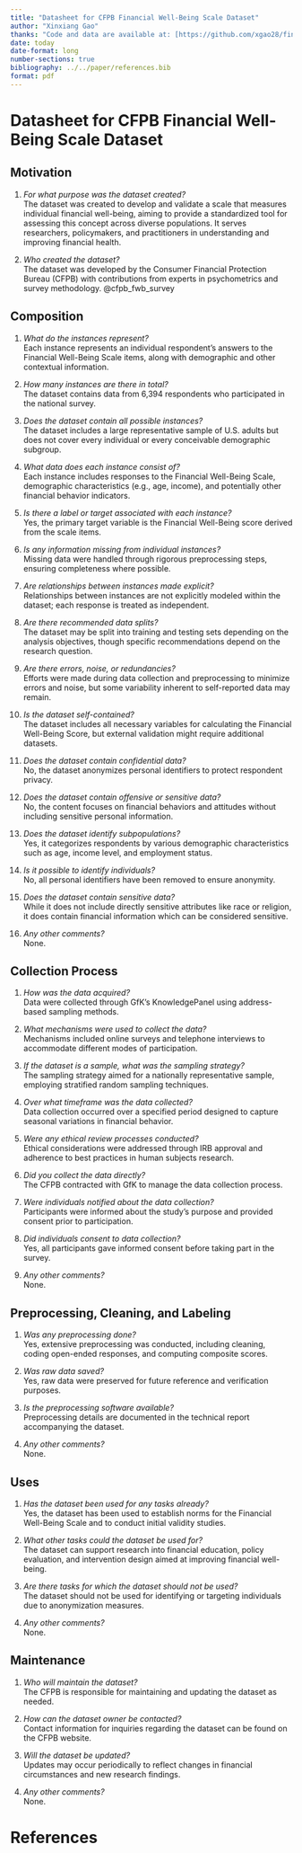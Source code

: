 ```yaml
---
title: "Datasheet for CFPB Financial Well-Being Scale Dataset"
author: "Xinxiang Gao"
thanks: "Code and data are available at: [https://github.com/xgao28/financial_well_being_analysis](https://github.com/xgao28/financial_well_being_analysis)."
date: today
date-format: long
number-sections: true
bibliography: ../../paper/references.bib
format: pdf
---
```


# Datasheet for CFPB Financial Well-Being Scale Dataset

## Motivation

1. *For what purpose was the dataset created?*  
   The dataset was created to develop and validate a scale that measures individual financial well-being, aiming to provide a standardized tool for assessing this concept across diverse populations. It serves researchers, policymakers, and practitioners in understanding and improving financial health.

2. *Who created the dataset?*  
   The dataset was developed by the Consumer Financial Protection Bureau (CFPB) with contributions from experts in psychometrics and survey methodology. @cfpb_fwb_survey

## Composition

1. *What do the instances represent?*  
   Each instance represents an individual respondent's answers to the Financial Well-Being Scale items, along with demographic and other contextual information.

2. *How many instances are there in total?*  
   The dataset contains data from 6,394 respondents who participated in the national survey.

3. *Does the dataset contain all possible instances?*  
   The dataset includes a large representative sample of U.S. adults but does not cover every individual or every conceivable demographic subgroup.

4. *What data does each instance consist of?*  
   Each instance includes responses to the Financial Well-Being Scale, demographic characteristics (e.g., age, income), and potentially other financial behavior indicators.

5. *Is there a label or target associated with each instance?*  
   Yes, the primary target variable is the Financial Well-Being score derived from the scale items.

6. *Is any information missing from individual instances?*  
   Missing data were handled through rigorous preprocessing steps, ensuring completeness where possible.

7. *Are relationships between instances made explicit?*  
   Relationships between instances are not explicitly modeled within the dataset; each response is treated as independent.

8. *Are there recommended data splits?*  
   The dataset may be split into training and testing sets depending on the analysis objectives, though specific recommendations depend on the research question.

9. *Are there errors, noise, or redundancies?*  
   Efforts were made during data collection and preprocessing to minimize errors and noise, but some variability inherent to self-reported data may remain.

10. *Is the dataset self-contained?*  
    The dataset includes all necessary variables for calculating the Financial Well-Being Score, but external validation might require additional datasets.

11. *Does the dataset contain confidential data?*  
    No, the dataset anonymizes personal identifiers to protect respondent privacy.

12. *Does the dataset contain offensive or sensitive data?*  
    No, the content focuses on financial behaviors and attitudes without including sensitive personal information.

13. *Does the dataset identify subpopulations?*  
    Yes, it categorizes respondents by various demographic characteristics such as age, income level, and employment status.

14. *Is it possible to identify individuals?*  
    No, all personal identifiers have been removed to ensure anonymity.

15. *Does the dataset contain sensitive data?*  
    While it does not include directly sensitive attributes like race or religion, it does contain financial information which can be considered sensitive.

16. *Any other comments?*  
    None.

## Collection Process

1. *How was the data acquired?*  
   Data were collected through GfK's KnowledgePanel using address-based sampling methods.

2. *What mechanisms were used to collect the data?*  
   Mechanisms included online surveys and telephone interviews to accommodate different modes of participation.

3. *If the dataset is a sample, what was the sampling strategy?*  
   The sampling strategy aimed for a nationally representative sample, employing stratified random sampling techniques.

4. *Over what timeframe was the data collected?*  
   Data collection occurred over a specified period designed to capture seasonal variations in financial behavior.

5. *Were any ethical review processes conducted?*  
   Ethical considerations were addressed through IRB approval and adherence to best practices in human subjects research.

6. *Did you collect the data directly?*  
   The CFPB contracted with GfK to manage the data collection process.

7. *Were individuals notified about the data collection?*  
   Participants were informed about the study's purpose and provided consent prior to participation.

8. *Did individuals consent to data collection?*  
   Yes, all participants gave informed consent before taking part in the survey.

9. *Any other comments?*  
    None.

## Preprocessing, Cleaning, and Labeling

1. *Was any preprocessing done?*  
   Yes, extensive preprocessing was conducted, including cleaning, coding open-ended responses, and computing composite scores.

2. *Was raw data saved?*  
   Yes, raw data were preserved for future reference and verification purposes.

3. *Is the preprocessing software available?*  
   Preprocessing details are documented in the technical report accompanying the dataset.

4. *Any other comments?*  
   None.

## Uses

1. *Has the dataset been used for any tasks already?*  
   Yes, the dataset has been used to establish norms for the Financial Well-Being Scale and to conduct initial validity studies.

2. *What other tasks could the dataset be used for?*  
   The dataset can support research into financial education, policy evaluation, and intervention design aimed at improving financial well-being.

3. *Are there tasks for which the dataset should not be used?*  
   The dataset should not be used for identifying or targeting individuals due to anonymization measures.

4. *Any other comments?*  
   None.

## Maintenance

1. *Who will maintain the dataset?*  
   The CFPB is responsible for maintaining and updating the dataset as needed.

2. *How can the dataset owner be contacted?*  
   Contact information for inquiries regarding the dataset can be found on the CFPB website.

3. *Will the dataset be updated?*  
   Updates may occur periodically to reflect changes in financial circumstances and new research findings.

4. *Any other comments?*  
   None.
   
   
# References